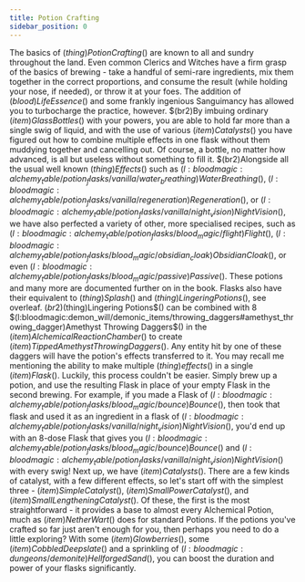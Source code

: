 ```yaml
---
title: Potion Crafting
sidebar_position: 0
---
```



The basics of $(thing)Potion Crafting$() are known to all and sundry throughout the land. Even common Clerics and Witches have a firm grasp of the basics of brewing - take a handful of semi-rare ingredients, mix them together in the correct proportions, and consume the result (while holding your nose, if needed), or throw it at your foes.
The addition of $(blood)Life Essence$() and some frankly ingenious Sanguimancy has allowed you to turbocharge the practice, however. $(br2)By imbuing ordinary $(item)Glass Bottles$() with your powers, you are able to hold far more than a single swig of liquid, and with the use of various $(item)Catalysts$() you have figured out how to combine multiple effects in one flask without them muddying together and cancelling out.
Of course, a bottle, no matter how advanced, is all but useless without something to fill it. $(br2)Alongside all the usual well known $(thing)Effects$() such as $(l:bloodmagic:alchemy_table/potion_flasks/vanilla/water_breathing)Water Breathing$(), $(l:bloodmagic:alchemy_table/potion_flasks/vanilla/regeneration)Regeneration$(), or $(l:bloodmagic:alchemy_table/potion_flasks/vanilla/night_vision)Night Vision$(), we have also perfected a variety of other, more specialised recipes, such as $(l:bloodmagic:alchemy_table/potion_flasks/blood_magic/flight)Flight$(), $(l:bloodmagic:alchemy_table/potion_flasks/blood_magic/obsidian_cloak)Obsidian Cloak$(), or even $(l:bloodmagic:alchemy_table/potion_flasks/blood_magic/passive)Passive$(). These potions and many more are documented further on in the book.
Flasks also have their equivalent to $(thing)Splash$() and $(thing)Lingering Potions$(), see overleaf. $(br2)$(thing)Lingering Potions$() can be combined with 8 $(l:bloodmagic:demon_will/demonic_items/throwing_daggers#amethyst_throwing_dagger)Amethyst Throwing Daggers$() in the $(item)Alchemical Reaction Chamber$() to create $(item)Tipped Amethyst Throwing Daggers$(). Any entity hit by one of these daggers will have the potion's effects transferred to it.
You may recall me mentioning the ability to make multiple $(thing)effects$() in a single $(item)Flask$(). Luckily, this process couldn't be easier. Simply brew up a potion, and use the resulting Flask in place of your empty Flask in the second brewing. For example, if you made a Flask of $(l:bloodmagic:alchemy_table/potion_flasks/blood_magic/bounce)Bounce$(), then took that flask and used it as an ingredient in a flask of $(l:bloodmagic:alchemy_table/potion_flasks/vanilla/night_vision)Night Vision$(), you'd end up with an 8-dose Flask that gives you $(l:bloodmagic:alchemy_table/potion_flasks/blood_magic/bounce)Bounce$() and $(l:bloodmagic:alchemy_table/potion_flasks/vanilla/night_vision)Night Vision$() with every swig!
Next up, we have $(item)Catalysts$(). There are a few kinds of catalyst, with a few different effects, so let's start off with the simplest three - $(item)Simple Catalyst$(), $(item)Small Power Catalyst$(), and $(item)Small Lengthening Catalyst$(). Of these, the first is the most straightforward - it provides a base to almost every Alchemical Potion, much as $(item)Nether Wart$() does for standard Potions.
If the potions you've crafted so far just aren't enough for you, then perhaps you need to do a little exploring? With some $(item)Glow berries$(), some $(item)Cobbled Deepslate$() and a sprinkling of $(l:bloodmagic:dungeons/demonite)Hellforged Sand$(), you can boost the duration and power of your flasks significantly.
